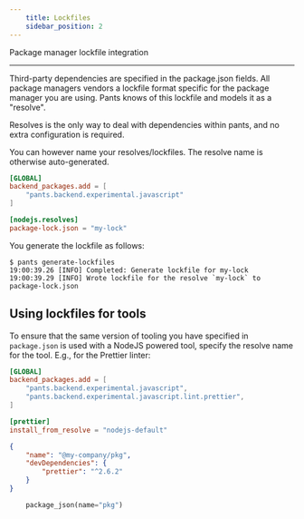 ```yaml
---
    title: Lockfiles
    sidebar_position: 2
---
```


Package manager lockfile integration

---

Third-party dependencies are specified in the package.json fields.
All package managers vendors a lockfile format specific for the package manager you are using. Pants knows of this
lockfile and models it as a "resolve".

Resolves is the only way to deal with dependencies within pants, and no extra configuration is required.

You can however name your resolves/lockfiles. The resolve name is otherwise auto-generated.

```toml title="pants.toml"
[GLOBAL]
backend_packages.add = [
    "pants.backend.experimental.javascript"
]

[nodejs.resolves]
package-lock.json = "my-lock"

```

You generate the lockfile as follows:

```shell title="Bash"
$ pants generate-lockfiles
19:00:39.26 [INFO] Completed: Generate lockfile for my-lock
19:00:39.29 [INFO] Wrote lockfile for the resolve `my-lock` to package-lock.json
```


## Using lockfiles for tools

To ensure that the same version of tooling you have specified in `package.json` is used with a NodeJS powered tool,
specify the resolve name for the tool.
E.g., for the Prettier linter:

```toml tab={"label": "pants.toml"}
[GLOBAL]
backend_packages.add = [
    "pants.backend.experimental.javascript",
    "pants.backend.experimental.javascript.lint.prettier",
]

[prettier]
install_from_resolve = "nodejs-default"

```
```json tab={"label": "package.json"}
{
    "name": "@my-company/pkg",
    "devDependencies": {
        "prettier": "^2.6.2"
    }
}
```
```python tab={"label": "BUILD"}
    package_json(name="pkg")
```
